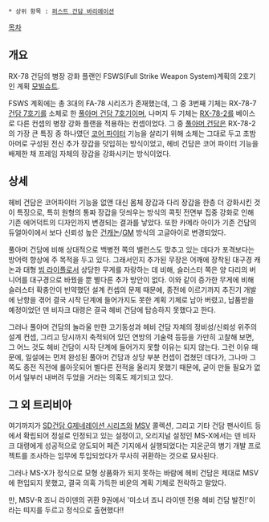  * 상위 항목 : [[퍼스트 건담 바리에이션]]

[[목차]]

== 개요 ==
RX-78 건담의 병장 강화 플랜인 FSWS(Full Strike Weapon System)계획의 2호기인 계획 [[모빌슈트]].

FSWS 계획에는 총 3대의 FA-78 시리즈가 존재했는데, 그 중 3번째 기체는 RX-78-7 [[건담 7호기]]를 소체로 한 [[풀아머 건담 7호기]]이며, 나머지 두 기체는 [[RX-78-2]]를 베이스로 다른 컨셉의 병장 강화 플랜을 적용하는 컨셉이었다. 그 중 [[풀아머 건담]]은 RX-78-2의 가장 큰 특징 중 하나였던 [[코어 파이터]] 기능을 살리기 위해 소체는 그대로 두고 초밤 아머로 구성된 전신 추가 장갑을 덧입히는 방식이었고, 헤비 건담은 코어 파이터 기능을 배제한 채 프레임 자체의 장갑을 강화시키는 방식이었다.

== 상세 ==
헤비 건담은 코어파이터 기능을 없앤 대신 몸체 장갑과 다리 장갑을 한층 더 강화시킨 것이 특징으로, 특히 원형의 통짜 장갑을 덧씌우는 방식의 콕핏 전면부 집중 강화로 인해 기존 에어덕트의 디자인까지 변경되는 결과를 낳았다. 또한 카메라 아이가 기존 건담의 듀얼아이에서 보다 신뢰성 높은 [[건캐논]]/[[GM]] 방식의 고글아이로 변경되었다.

풀아머 건담에 비해 상대적으로 백병전 쪽의 밸런스도 맞추고 있는 데다가 포격보다는 방어력 향상에 주 목적을 두고 있다. 그래서인지 추가된 무장은 어깨에 장착된 대구경 캐논과 대형 [[빔 라이플]]로서 상당한 무게를 자랑하는 데 비해, 슬러스터 쪽은 양 다리의 버니어를 대구경으로 바꿨을 뿐 별다른 추가 방안이 없다. 이와 같이 증가한 무게에 비해 슬러스터 확충안이 빈약했던 설계 컨셉의 문제 때문에, 종전에 이르기까지 추진기 개발에 난항을 겪어 결국 시작 단계에 들어가지도 못한 계획 기체로 남아 버렸고, 납품받을 예정이었던 덴 비자크 대령은 결국 헤비 건담에 탑승하지 못했다고 한다.

그러나 풀아머 건담의 놀라울 만한 고기동성과 헤비 건담 자체의 정비성/신뢰성 위주의 설계 컨셉, 그리고 당시까지 축적되어 있던 연방의 기술력 등등을 가만히 고찰해 보면, 그 어느 것도 헤비 건담이 시작 단계에 들어가지 못할 이유는 되지 않는다. 그런 이유 때문에, 일설에는 먼저 완성된 풀아머 건담과 상당 부분 컨셉이 겹쳤던 데다가, 그나마 그 쪽도 종전 직전에 롤아웃되어 별다른 전적을 올리지 못했기 때문에, 굳이 만들 필요가 없어서 일부러 내버려 두었을 거라는 의혹도 제기되고 있다. 

== 그 외 트리비아 ==
여기까지가 [[SD건담 G제네레이션 시리즈]]와 [[MSV]] 콜렉션, 그리고 기타 건담 팬사이트 등에서 확립되어 정설로 인정되고 있는 설정이고, 오리지널 설정인 MS-X에서는 덴 비자크 대령에게 성공적으로 양도되어 페즌 기지에서 실행되었다는 지온군의 병기 개발 프로젝트를 조사하는 임무에 투입되었다가 무사히 귀환하는 것으로 묘사된다.

그러나 MS-X가 정식으로 모형 상품화가 되지 못하는 바람에 헤비 건담은 제대로 MSV에 편입되지 못했고, 결국 의혹 가득한 비운의 계획 기체로 전락하고 말았다.

만, MSV-R 죠니 라이덴의 귀환 9권에서 '미소녀 죠니 라이덴 전용 헤비 건담 발진!'이라는 띠지를 두르고 정식으로 출현했다!!

